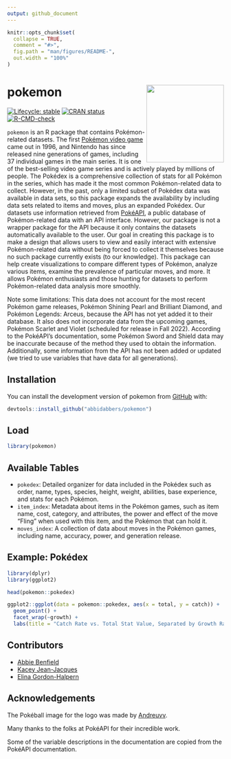 ```yaml
---
output: github_document
---
```


<!-- README.md is generated from README.Rmd. Please edit that file -->

```r
knitr::opts_chunk$set(
  collapse = TRUE,
  comment = "#>",
  fig.path = "man/figures/README-",
  out.width = "100%"
)
```

# pokemon <img src="data-raw/pokémon_logo.png" align="right" height="180">

<!-- badges: start -->

[![Lifecycle: stable](https://img.shields.io/badge/lifecycle-stable-brightgreen.svg)](https://lifecycle.r-lib.org/articles/stages.html#stable) [![CRAN status](https://www.r-pkg.org/badges/version/pokemon)](https://CRAN.R-project.org/package=pokemon)
[![R-CMD-check](https://github.com/abbidabbers/pokemon/workflows/R-CMD-check/badge.svg)](https://github.com/abbidabbers/pokemon/actions)
<!-- badges: end -->

`pokemon` is an R package that contains Pokémon-related datasets. The first [Pokémon video game](https://en.wikipedia.org/wiki/Pok%C3%A9mon_(video_game_series)) came out in 1996, and Nintendo has since released nine generations of games, including 37 individual games in the main series. It is one of the best-selling video game series and is actively played by millions of people. The Pokédex is a comprehensive collection of stats for all Pokémon in the series, which has made it the most common Pokémon-related data to collect. However, in the past, only a limited subset of Pokédex data was available in data sets, so this package expands the availability by including data sets related to items and moves, plus an expanded Pokédex. Our datasets use information retrieved from [PokéAPI](https://pokeapi.co), a public database of Pokémon-related data with an API interface. However, our package is not a wrapper package for the API because it only contains the datasets automatically available to the user. Our goal in creating this package is to make a design that allows users to view and easily interact with extensive Pokémon-related data without being forced to collect it themselves because no such package currently exists (to our knowledge). This package can help create visualizations to compare different types of Pokémon, analyze various items, examine the prevalence of particular moves, and more. It allows Pokémon enthusiasts and those hunting for datasets to perform Pokémon-related data analysis more smoothly.

Note some limitations: This data does not account for the most recent Pokémon game releases, Pokémon Shining Pearl and Brilliant Diamond, and Pokémon Legends: Arceus, because the API has not yet added it to their database. It also does not incorporate data from the upcoming games, Pokémon Scarlet and Violet (scheduled for release in Fall 2022). According to the PokéAPI's documentation, some Pokémon Sword and Shield data may be inaccurate because of the method they used to obtain the information. Additionally, some information from the API has not been added or updated (we tried to use variables that have data for all generations).

## Installation

You can install the development version of pokemon from [GitHub](https://github.com/) with:

```r
devtools::install_github("abbidabbers/pokemon")
```

## Load

```r
library(pokemon)
```

## Available Tables

-   `pokedex`: Detailed organizer for data included in the Pokédex such as order, name, types, species, height, weight, abilities, base experience, and stats for each Pokémon.
-   `item_index`: Metadata about items in the Pokémon games, such as item name, cost, category, and attributes, the power and effect of the move "Fling" when used with this item, and the Pokémon that can hold it.
-   `moves_index`: A collection of data about moves in the Pokémon games, including name, accuracy, power, and generation release.

## Example: Pokédex

```r
library(dplyr)
library(ggplot2)

head(pokemon::pokedex)

ggplot2::ggplot(data = pokemon::pokedex, aes(x = total, y = catch)) +
  geom_point() +
  facet_wrap(~growth) +
  labs(title = "Catch Rate vs. Total Stat Value, Separated by Growth Rate", x = "Total Stat Value", y = "Catch Rate")
```

## Contributors

-   [Abbie Benfield](https://github.com/abbidabbers)
-   [Kacey Jean-Jacques](https://github.com/kaceyjj)
-   [Elina Gordon-Halpern](https://github.com/egordonhalpern)

## Acknowledgements

The Pokéball image for the logo was made by [Andreuvv](https://commons.wikimedia.org/wiki/File:Pok%C3%A9_Ball_icon.svg).

Many thanks to the folks at PokéAPI for their incredible work.

Some of the variable descriptions in the documentation are copied from the PokéAPI documentation.
